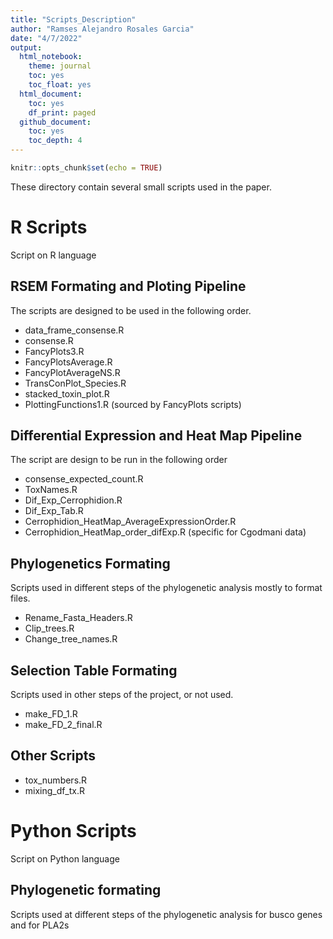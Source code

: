 ```yaml
---
title: "Scripts_Description"
author: "Ramses Alejandro Rosales Garcia"
date: "4/7/2022"
output:
  html_notebook:
    theme: journal
    toc: yes
    toc_float: yes
  html_document:
    toc: yes
    df_print: paged
  github_document:
    toc: yes
    toc_depth: 4
---
```


```r
knitr::opts_chunk$set(echo = TRUE)
```

These directory contain several small scripts used in the paper.

# R Scripts

Script on R language

## RSEM Formating and Ploting Pipeline

The scripts are designed to be used in the following order.

* data_frame_consense.R
* consense.R
* FancyPlots3.R
* FancyPlotsAverage.R
* FancyPlotAverageNS.R
* TransConPlot_Species.R
* stacked_toxin_plot.R
* PlottingFunctions1.R (sourced by FancyPlots scripts)

## Differential Expression and Heat Map Pipeline

The script are design to be run in the following order

* consense_expected_count.R
* ToxNames.R
* Dif_Exp_Cerrophidion.R
* Dif_Exp_Tab.R
* Cerrophidion_HeatMap_AverageExpressionOrder.R
* Cerrophidion_HeatMap_order_difExp.R (specific for Cgodmani data)


## Phylogenetics Formating

Scripts used in different steps of the phylogenetic analysis mostly to format files.

* Rename_Fasta_Headers.R
* Clip_trees.R
* Change_tree_names.R


## Selection Table Formating

Scripts used in other steps of the project, or not used.

* make_FD_1.R
* make_FD_2_final.R

## Other Scripts

* tox_numbers.R
* mixing_df_tx.R

# Python Scripts

Script on Python language

## Phylogenetic formating 

Scripts used at different steps of the phylogenetic analysis for busco genes and for PLA2s





